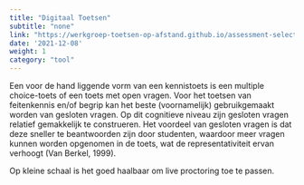 ```yaml
---
title: "Digitaal Toetsen"
subtitle: "none"
link: "https://werkgroep-toetsen-op-afstand.github.io/assessment-selection-tool/methods/digital_assessment/"
date: '2021-12-08'
weight: 1
category: "tool"
---
```


Een voor de hand liggende vorm van een kennistoets is een multiple choice-toets of een toets met open vragen. Voor het toetsen van feitenkennis en/of begrip kan het beste (voornamelijk) gebruikgemaakt worden van gesloten vragen. Op dit cognitieve niveau zijn gesloten vragen relatief gemakkelijk te construeren. Het voordeel van gesloten vragen is dat deze sneller te beantwoorden zijn door studenten, waardoor meer vragen kunnen worden opgenomen in de toets, wat de representativiteit ervan verhoogt (Van Berkel, 1999). 

Op kleine schaal is het goed haalbaar om live proctoring toe te passen.  
